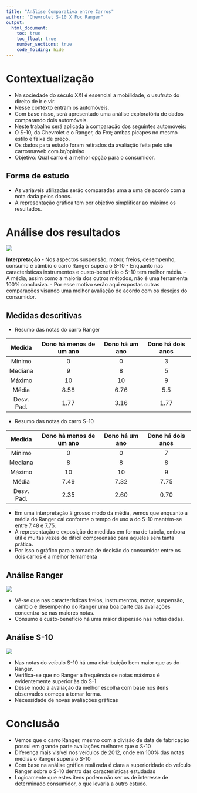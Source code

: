 ```yaml
---
title: "Análise Comparativa entre Carros"
author: "Chevrolet S-10 X Fox Ranger"
output: 
  html_document:
    toc: true
    toc_float: true
    number_sections: true
    code_folding: hide
---
```


# Contextualização
- Na sociedade do século XXI é essencial a mobilidade, o usufruto do direito de ir e vir.
- Nesse contexto entram os automóveis.
- Com base nisso, será apresentado uma análise exploratória de dados comparando dois automóveis.
- Neste trabalho será aplicada à comparação dos seguintes automóveis:
- O S-10, da Chevrolet e o Ranger, da Fox; ambas picapes no mesmo estilo e faixa de preço. 
- Os dados para estudo foram retirados da avaliação feita pelo site carrosnaweb.com.br/opiniao
- Objetivo: Qual carro é a melhor opção para o consumidor.

## Forma de estudo

- As variáveis utilizadas serão comparadas uma a uma de acordo com a nota dada pelos donos.
- A representação gráfica tem por objetivo simplificar ao máximo os resultados.


# Análise dos resultados
![](C:/Users/Admin.JM/Documents/JoaoMatheusHneda.github.io/Rplot.png)


**Interpretação**
- Nos aspectos suspensão, motor, freios, desempenho, consumo e câmbio o carro Ranger supera o S-10
- Enquanto nas características instrumentos e custo-benefício o S-10 tem melhor média.
- A média, assim como a maioria dos outros métodos, não é uma ferramenta  100% conclusiva.
- Por esse motivo serão aqui expostas outras comparações visando uma melhor avaliação de acordo com os desejos do consumidor.


## Medidas descritivas

- Resumo das notas do carro Ranger 

|   Medida   | Dono há menos de um ano | Dono há um ano | Dono há dois anos |
|:----------:|:-----------------------:|:--------------:|:-----------------:|
|   Mínimo   |            0            |        0       |         3         |
|   Mediana  |            9            |        8       |         5         |
|   Máximo   |            10           |       10       |         9         |
|    Média   |           8.58          |      6.76      |        5.5        |
| Desv. Pad. |           1.77          |      3.16      |        1.77       |


- Resumo das notas do carro S-10

|   Medida   | Dono há menos de um ano | Dono há um ano | Dono há dois anos |
|:----------:|:-----------------------:|:--------------:|:-----------------:|
|   Mínimo   |            0            |        0       |         7         |
|   Mediana  |            8            |        8       |         8         |
|   Máximo   |            10           |       10       |         9         |
|    Média   |           7.49          |      7.32      |        7.75       |
| Desv. Pad. |           2.35          |      2.60      |        0.70       |


- Em uma interpretação à grosso modo da média, vemos que enquanto a média do Ranger cai conforme o tempo de uso a do S-10 mantém-se entre 7.48 e 7.75.
- A representação e exposição de medidas em forma de tabela, embora útil é muitas vezes de difícil compreensão para àqueles sem tanta prática.
- Por isso o gráfico para a tomada de decisão do consumidor entre os dois carros é a melhor ferramenta

## Análise Ranger

![](C:/Users/Admin.JM/Documents/JoaoMatheusHneda.github.io/Rplot01.png)

- Vê-se que nas características freios, instrumentos, motor, suspensão, câmbio e desempenho do Ranger uma boa parte das avaliações concentra-se nas maiores notas.
- Consumo e custo-benefício há uma maior dispersão nas notas dadas.

## Análise S-10

![](C:/Users/Admin.JM/Documents/JoaoMatheusHneda.github.io/Rplot02.png)


- Nas notas do veículo S-10 há uma distribuição bem maior que as do Ranger.
- Verifica-se que no Ranger a frequência de notas máximas é evidentemente superior às do S-1.
- Desse modo a avaliação da melhor escolha com base nos itens observados começa a tomar forma.
- Necessidade de novas avaliações gráficas

# Conclusão

- Vemos que o carro Ranger, mesmo com a divisão de data de fabricação possui em grande parte avaliações melhores que o S-10
- Diferença mais visível nos veículos de 2012, onde em 100% das notas médias o Ranger supera o S-10
- Com base na análise gráfica realizada é clara a superioridade do veículo Ranger sobre o S-10 dentro das características estudadas
- Logicamente que estes itens podem não ser os de interesse de determinado consumidor, o que levaria a outro estudo.
